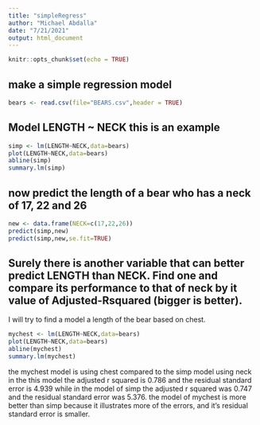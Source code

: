 ```yaml
---
title: "simpleRegress"
author: "Michael Abdalla"
date: "7/21/2021"
output: html_document
---
```


```r
knitr::opts_chunk$set(echo = TRUE)
```

## make a simple regression model

```r
bears <- read.csv(file="BEARS.csv",header = TRUE)
```

## Model LENGTH ~ NECK  this is an example  

```r
simp <- lm(LENGTH~NECK,data=bears)
plot(LENGTH~NECK,data=bears)
abline(simp)
summary.lm(simp)
```

## now predict the length of a bear who has a neck of 17, 22 and 26


```r
new <- data.frame(NECK=c(17,22,26))
predict(simp,new)
predict(simp,new,se.fit=TRUE)
```
## Surely there is another variable that can better predict LENGTH than NECK. Find one and compare its performance to that of neck by it value of Adjusted-Rsquared (bigger is better).

I will try to find a model a length of the bear based on chest. 

```r
mychest <- lm(LENGTH~NECK,data=bears)
plot(LENGTH~NECK,data=bears)
abline(mychest)
summary.lm(mychest)
```

the mychest model is using chest compared to the simp model using neck in the this model the adjusted r squared is  0.786 and the residual standard error is 4.939 while in the model of simp the adjusted r squared was 0.747 and the residual standard error was 5.376. the model of mychest is more better than simp because it illustrates more of the errors, and it's residual standard error is smaller. 
